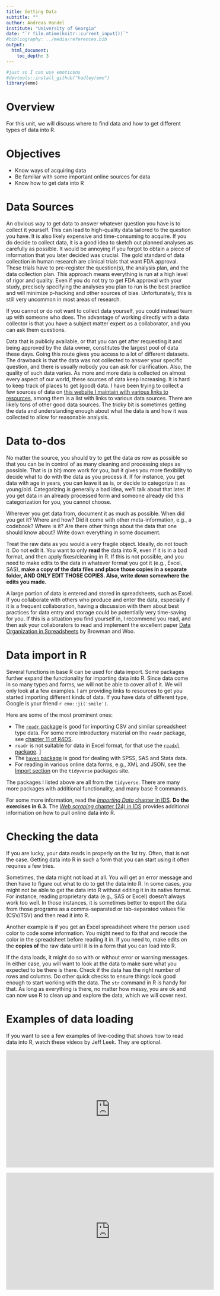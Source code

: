```yaml
---
title: Getting Data
subtitle: ""
author: Andreas Handel
institute: "University of Georgia"
date: "`r file.mtime(knitr::current_input())`"
#bibliography: ../media/references.bib
output: 
  html_document:
    toc_depth: 3
---
```



```r
#just so I can use emoticons
#devtools::install_github("hadley/emo")
library(emo)
```


# Overview

For this unit, we will discuss where to find data and how to get different types of data into R.


# Objectives

* Know ways of acquiring data
* Be familiar with some important online sources for data
* Know how to get data into R


# Data Sources

An obvious way to get data to answer whatever question you have is to collect it yourself. This can lead to high-quality data tailored to the question you have. It is also likely expensive and time-consuming to acquire. If you do decide to collect data, it is a good idea to sketch out planned analyses as carefully as possible. It would be annoying if you forgot to obtain a piece of information that you later decided was crucial. The gold standard of data collection in human research are clinical trials that want FDA approval. These trials have to pre-register the question(s), the analysis plan, and the data collection plan. This approach means everything is run at a high level of rigor and quality. Even if you do not try to get FDA approval with your study, precisely specifying the analyses you plan to run is the best practice and will minimize p-hacking and other sources of bias. Unfortunately, this is still very uncommon in most areas of research.

If you cannot or do not want to collect data yourself, you could instead team up with someone who does. The advantage of working directly with a data collector is that you have a subject matter expert as a collaborator, and you can ask them questions. 

Data that is publicly available, or that you can get after requesting it and being approved by the data owner, constitutes the largest pool of data these days. Going this route gives you access to a lot of different datasets. The drawback is that the data was not collected to answer your specific question, and there is usually nobody you can ask for clarification. Also, the quality of such data varies. 
As more and more data is collected on almost every aspect of our world, these sources of data keep increasing. It is hard to keep track of places to get (good) data. I have been trying to collect a few sources of data on [this website I maintain with various links to resources](https://andreashandel.github.io/research-and-teaching-resources/), among them is a list with links to various data sources. There are likely tons of other good data sources. The tricky bit is sometimes getting the data and understanding enough about what the data is and how it was collected to allow for reasonable analysis.


# Data to-dos

No matter the source, you should try to get the data _as raw_ as possible so that you can be in control of as many cleaning and processing steps as possible. That is (a bit) more work for you, but it gives you more flexibility to decide what to do with the data as you process it. If for instance, you get data with age in years, you can leave it as is, or decide to categorize it as young/old. Categorizing is generally a bad idea, we'll talk about that later. If you get data in an already processed form and someone already did this categorization for you, you cannot choose.

Wherever you get data from, document it as much as possible. When did you get it? Where and how? Did it come with other meta-information, e.g., a codebook? Where is it? Are there other things about the data that one should know about? Write down everything in some document. 

Treat the raw data as you would a very fragile object. Ideally, do not touch it. Do not edit it. You want to only __read__ the data into R, even if it is in a bad format, and then apply fixes/cleaning in R. If this is not possible, and you need to make edits to the data in whatever format you got it (e.g., Excel, SAS), __make a copy of the data files and place those copies in a separate folder, AND ONLY EDIT THOSE COPIES. Also, write down somewhere the edits you made.__

A large portion of data is entered and stored in spreadsheets, such as Excel. If you collaborate with others who produce and enter the data, especially if it is a frequent collaboration, having a discussion with them about best practices for data entry and storage could be potentially very time-saving for you. If this is a situation you find yourself in, I recommend you read, and then ask your collaborators to read and implement the excellent paper [Data Organization in Spreadsheets](./media/broman18amstat.pdf) by Browman and Woo.

# Data import in R

Several functions in base R can be used for data import. Some packages further expand the functionality for importing data into R. Since data come in so many types and forms, we will not be able to cover all of it. We will only look at a few examples. I am providing links to resources to get you started importing different kinds of data. If you have data of different type, Google is your friend `r emo::ji('smile')`.

Here are some of the most prominent ones:

* The [`readr` package](https://readr.tidyverse.org/index.html) is good for importing CSV and similar spreadsheet type data. For some more introductory material on the `readr` package, see [chapter 11 of R4DS](https://r4ds.had.co.nz/data-import.html).
* `readr` is not suitable for data in Excel format, for that use the [`readxl` package](https://readxl.tidyverse.org/).
] 
* The [`haven` package](https://haven.tidyverse.org/) is good for dealing with SPSS, SAS and Stata data.
* For reading in various online data forms, e.g., XML and JSON, see the [Import section](https://www.tidyverse.org/packages/) on the `tidyverse` packages site.

The packages I listed above are all from the `tidyverse`. There are many more packages with additional functionality, and many base R commands.


For some more information, read the [_Importing Data_ chapter in IDS](https://rafalab.github.io/dsbook/importing-data.html). __Do the exercises in 6.3.__ The [_Web scraping_ chapter (24) in IDS](https://rafalab.github.io/dsbook/web-scraping.html) provides additional information on how to pull online data into R. 




# Checking the data
If you are lucky, your data reads in properly on the 1st try. Often, that is not the case. Getting data into R in such a form that you can start using it often requires a few tries. 

Sometimes, the data might not load at all. You will get an error message and then have to figure out what to do to get the data into R. In some cases, you might not be able to get the data into R without editing it in its native format. For instance, reading proprietary data (e.g., SAS or Excel) doesn't always work too well. In those instances, it is sometimes better to export the data from those programs as a comma-separated or tab-separated values file (CSV/TSV) and then read it into R.

Another example is if you get an Excel spreadsheet where the person used color to code some information. You might need to fix that and recode the color in the spreadsheet before reading it in. If you need to, make edits on the __copies of__ the raw data until it is in a form that you can load into R.


If the data loads, it might do so with or without error or warning messages. In either case, you will want to look at the data to make sure what you expected to be there is there. Check if the data has the right number of rows and columns. Do other quick checks to ensure things look good enough to start working with the data. The `str` command in R is handy for that. As long as everything is there, no matter how messy, you are ok and can now use R to clean up and explore the data, which we will cover next.



# Examples of data loading
If you want to see a few examples of live-coding that shows how to read data into R, watch these videos by Jeff Leek. They are optional.

<p>
<iframe width="560" height="315" src="https://www.youtube.com/embed/z7pOxe6dDG0" frameborder="0" allowfullscreen></iframe>
</p>


<p>
<iframe width="560" height="315" src="https://www.youtube.com/embed/7lE7lzwC_NY" frameborder="0" allowfullscreen></iframe>
</p>
